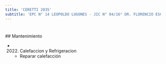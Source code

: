 ```yaml
---
title: 'CERETTI 2035'
subtitle: 'EPC N° 14 LEOPOLDO LUGONES - JIC N° 04/16° DR. FLORENCIO ESCARDO'
---
```


#


 ## Mantenimiento

*  (2022) Calefaccion y Refrigeracion 
    + Reparar calefacción



